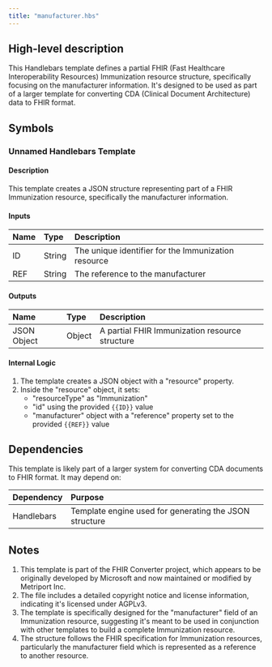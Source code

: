 ```yaml
---
title: "manufacturer.hbs"
---
```


## High-level description
This Handlebars template defines a partial FHIR (Fast Healthcare Interoperability Resources) Immunization resource structure, specifically focusing on the manufacturer information. It's designed to be used as part of a larger template for converting CDA (Clinical Document Architecture) data to FHIR format.

## Symbols

### Unnamed Handlebars Template
#### Description
This template creates a JSON structure representing part of a FHIR Immunization resource, specifically the manufacturer information.

#### Inputs
| Name | Type | Description |
|:-----|:-----|:------------|
| ID | String | The unique identifier for the Immunization resource |
| REF | String | The reference to the manufacturer |

#### Outputs
| Name | Type | Description |
|:-----|:-----|:------------|
| JSON Object | Object | A partial FHIR Immunization resource structure |

#### Internal Logic
1. The template creates a JSON object with a "resource" property.
2. Inside the "resource" object, it sets:
   - "resourceType" as "Immunization"
   - "id" using the provided `{{ID}}` value
   - "manufacturer" object with a "reference" property set to the provided `{{REF}}` value

## Dependencies
This template is likely part of a larger system for converting CDA documents to FHIR format. It may depend on:

| Dependency | Purpose |
|:-----------|:--------|
| Handlebars | Template engine used for generating the JSON structure |

## Notes
1. This template is part of the FHIR Converter project, which appears to be originally developed by Microsoft and now maintained or modified by Metriport Inc.
2. The file includes a detailed copyright notice and license information, indicating it's licensed under AGPLv3.
3. The template is specifically designed for the "manufacturer" field of an Immunization resource, suggesting it's meant to be used in conjunction with other templates to build a complete Immunization resource.
4. The structure follows the FHIR specification for Immunization resources, particularly the manufacturer field which is represented as a reference to another resource.